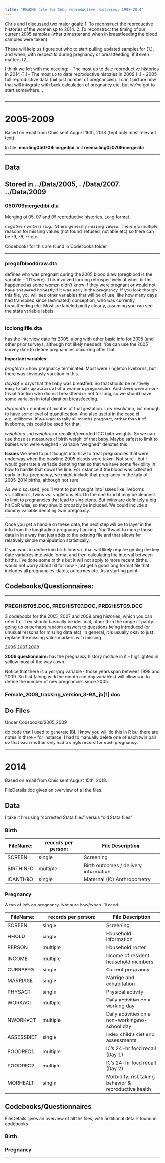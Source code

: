 ```yaml
---
title: "README file for Cebu reproductive histories: 1998-2014"
---
```



  Chris and I discussed two major goals:
1. To reconstruct the reproductive histories of the women up to 2014.
2. To reconstruct the timing of our current 2005 samples (what trimester and when in breastfeeding the blood samples were taken).

These will help us figure out who to start pulling updated samples for (1.), and when, with respect to during pregnancy or breastfeeding, if it even matters (2.).

I think we left with me needing:
- The most up to date reproductive histories in 2014 (1.)
- The most up to date reproductive histories in 2009 (1.)
- 2005 full reproductive data (not just number of pregnancies). I can't picture how that will integrate with back calculation of pregnancy etc. but we've got to start somewhere...

---





---


# 2005-2009

Based on email from Chris sent August 16th, 2018 (kept only most relevant text). 

In file:
**emailing050709mergedibi** and
**reemailing050709mergedibi**

---

## Data

Stored in ../Data/2005, ../Data/2007. ../Data/2009
---

### 050709mergedibi.dta

Merging of 05, 07 and 09 reproductive histories.  Long format. 

*negative numbers* (e.g. -9) are generally missing values.  There are multiple reasons for missing values (not found, refused, not able etc) so there can be -9, -8, -7 etc. 

Codebooks for this are found in Codebooks folder

---

### pregbfblooddraw.dta

defines who was pregnant during the 2005 blood draw (pregblood is the variable – 101 were). This involved looking retrospectively at when births happened as some women didn’t know if they were pregnant or would not have answered honestly if it was early in the pregnancy.  If you look though this file, you will see other variables that will be of use, like how many days had transpired since (estimated) conception, who was currently breastfeeding etc.  Most are labeled pretty clearly, assuming you can see the stata variable labels.

---

### icclongifile.dta
has the interview date for 2005, along with other basic info for 2005 (and other prior surveys, although not likely needed).  You can use the 2005 survey date to define pregnancies occurring after that. 

**Important variables:**

*pregterm* = how pregnancy terminated.  Most were singleton liveborns, but there was obviously variation in this.

*daysbf* = days that the baby was breastfed.  So that should be relatively easy to tally up across all of a woman's pregnancies.  And there were a non-trivial fraction who did not breastfeed or not for long, so we should have some variation in total duration breastfeeding.

*durmonth* = number of months of that gestation.  Low resolution, but enough to have some level of quantification.  And also useful in the case of e.g. stillborns.  If we want to tally all months pregnant, rather than # of liveborns, this could be used for that.

*weightma* and *weighrec* = recalled/recorded ICC birth weights.  So we can use those as measures of birth weight of that baby.  Maybe safest to limit to babies who were weighed - variable "weighed" denotes this

**Issues**
We need to put thought into how to treat pregnancies that were underway when the baseline 2005 bloods were taken.  Not sure - but I would generate a variable denoting that so that we have some flexibility in how to handle that down the line.  For instance if the blood was collected early in that pregnancy, we might include that pregnancy in the tally of 2005-2014 births, although not sure.

As we discussed, you'll want to put thought into issues like liveborns vs. stillborns, twins vs. singletons etc.  On the one hand it may be cleanest to limit to pregnancies that lead to singletons.  But twins are definitely a big hit CoR wise, so they should probably be included.  We could include a dummy variable denoting twin pregnancy. 


---

Once you get a handle on these data, the next step will be to layer in the info from the longitudinal pregnancy tracking.  You'll want to merge those data in in a way that just adds to the existing file and that allows for relatively simple manipulation statistically. 

If you want to define interbirth interval, that will likely require getting the key date variables into wide format and then calculating the interval between births.  I've done some of this but it will not apply to more recent births.  I would not worry about IBI for now - just get a good long format file that includes all pregnancies, dates, outcomes etc.  As a starting point.


## Codebooks/Questionnaires:

---

### PREGHIST05.DOC, PREGHIST07.DOC, PREGHIST09.DOC

3 codebooks for the 2005, 2007 and 2009 preg histories, which you can refer to.  They should basically be identical, other than the range of parity going up or perhaps random answers to questions being introduced (or unusual reasons for missing data etc).  In general, it is usually okay to just replace the missing value markers with missing. 


[2005](Codebooks/2005_2009/PREGHIST05.DOC)
[2007](Codebooks/2005_2009/PREGHIST07.DOC)
[2009](Codebooks/2005_2009/PREGHIST09.doc)


**2009 questionnaire:**
has the pregnancy history module in it - highlighted in yellow most of the way down.

Notice that there is a *yearprg* variable - those years span between 1998 and 2009.  So that (along with the month and day variables) will allow you to define the number of new pregnancies since 2005. 



### Female_2009_tracking_version_3-9A_jb[1].doc


## Do Files
Under Codebooks/2005_2009


do code that I used to generate IBI.  I know you will do this in R but there are notes in there – for instance, I had to manually delete one of each twin pair so that each mother only had a single record for each pregnancy. 

---

# 2014 

Based on email from Chris sent August 15th, 2018.

FileDetails.doc gives an overview of all the files.

## Data
I take it I'm using "corrected Stata files" versus "old Stata files"

### Birth
FileName:  | records per person: | File Description 
------ | ------------------- | ----------------
SCREEN |	single | 	Screening
BIRTHINFO |	multiple |	Birth outcomes / delivery information
ICANTHRO | 	single |	Maternal (IC) Anthropometry


### Pregnancy

A ton of info on pregnancy. Not sure how/when I'll need.

FileName:  | records per person: | File Description 
------ | ------------------- | ----------------
SCREEN |	single |	Screening
HHOLD	| single | 	Household information
PERSON	| multiple	  | Household roster
INCOME	| multiple	 | Income of resident household members
CURRPREG	| single	 | Current pregnancy
MARRIAGE	| single	| Marrige and cohabitation
PHYSACT	| single	| Physical activity
WORKACT	| multiple	| Daily activities on a working day 
NWORKACT	| multiple	| Daily activities on a non-working/no-school day
ASSESSDIET	| single |	Index child’s diet and assessments
FOODREC1	| multiple	| IC’s 24-hr food recall (Day 1)
FOODREC2	| multiple	| IC’s 24-hr food recall (Day 2)
MORHEALT	|single	| Morbidity, risk taking behavior & reproductive health


## Codebooks/Questionnaires

FileDetails gives an overview of all the files, with additional details found in codebooks.

### Birth

### Pregnancy

---
